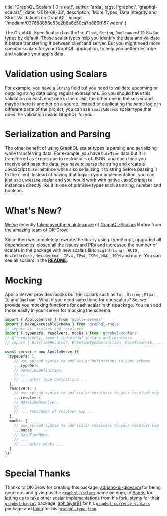 
  title: 'GraphQL Scalars 1.0 is out!',
  author: 'arda',
  tags: ['graphql', 'graphql-scalars'],
  date: '2019-08-08',
  description: 'More Types, Data Integrity and Strict Validations on GraphQL',
  image: '/medium/037668856e53c2b8a6e50ca7b886d157.webm'
}


The GraphQL Specification has the`Int`, `Float`, `String`, `Boolean`and `ID` Scalar types by default. Those scalar types help you identify the data and validate it before transferring it between client and server. But you might need more specific scalars for your GraphQL application, to help you better describe and validate your app's data.

# **Validation using Scalars**

For example, you have a `String` field but you need to validate upcoming or ongoing string data using regular expressions. So you should have this validation on each end; one in the client, the other one in the server and maybe there is another on a source. Instead of duplicating the same logic in different parts of the project, you can use `EmailAddress` scalar type that does the validation inside GraphQL for you.

# Serialization and Parsing

The other benefit of using GraphQL scalar types is parsing and serializing while transferring data. For example, you have `DateTime` data but it is transferred as `String` due to restrictions of JSON, and each time you receive and pass the data, you have to parse the string and create a JavaScript `Date` instance while also serializing it to string before passing it to the client. Instead of having that logic in your implementation, you can just use `DateTime` scalar and you would work with native JavaScript`Date` instances directly like it is one of primitive types such as string, number and boolean.

# What's New?

[We've](http://the-guild.dev) recently [taken over the maintenance](/blog/taking-over-merge-graphql-schemas) of [GraphQL-Scalars](https://www.graphql-scalars.dev) library from the amazing team of OK-Grow!

Since then we completely rewrote the library using TypeScript, upgraded all dependencies, closed all the issues and PRs and increased the number of scalars in the package with new scalars like: `BigInt(Long)` , `GUID` , `HexColorCode` , `Hexadecimal` , `IPv4` , `IPv6` , `ISBN` , `MAC` , `JSON` and more. You can see all scalars in the [**README**](https://www.graphql-scalars.dev/docs/introduction).

# Mocking

Apollo Server provides mocks built-in scalars such as `Int` , `String` , `Float` , `ID` and `Boolean` . What if you need same thing for our scalars? So, we provide you mocking functions for each scalar in this package. You can add those easily in your server for mocking the schema.

```typescript
import { ApolloServer } from 'apollo-server'
import { makeExecutableSchema } from 'graphql-tools'
// import all scalars and resolvers
import { typeDefs, resolvers, mocks } from 'graphql-scalars'
// Alternatively, import individual scalars and resolvers
// import { DateTimeResolver, DateTimeTypeDefinition, DateTimeMock, ... } from "graphql-scalars"

const server = new ApolloServer({
  typeDefs: [
    // use spread syntax to add scalar definitions to your schema
    ...typeDefs
    // DateTimeDefinition,
    // ...
    // ... other type definitions ...
  ],
  resolvers: {
    // use spread syntax to add scalar resolvers to your resolver map
    ...resolvers
    // DateTimeResolver,
    // ...
    // ... remainder of resolver map ...
  },
  mocks: {
    // use spread syntax to add scalar resolvers to your resolver map
    ...mocks
    // DateTimeMock,
    // ...
    // ... other mocks ...
  }
})
```

# Special Thanks

Thanks to OK-Grow for creating this package, [adriano-di-giovanni](https://github.com/adriano-di-giovanni) for being generous and giving us the [`graphql-scalars`](http://npmjs.com/package/graphql-scalars) name on npm, to [Saeris](https://github.com/Saeris) for letting us to take other scalar implementations from his fork, [stems](https://github.com/stems) for their [`graphql-bigint`](https://github.com/stems/graphql-bigint) package, [abhiaiyer91](https://github.com/abhiaiyer91) for his [`graphql-currency-scalars`](https://github.com/abhiaiyer91/graphql-currency-scalars) package and [taion](https://github.com/taion) for his [`graphql-type-json`](https://github.com/taion/graphql-type-json).
